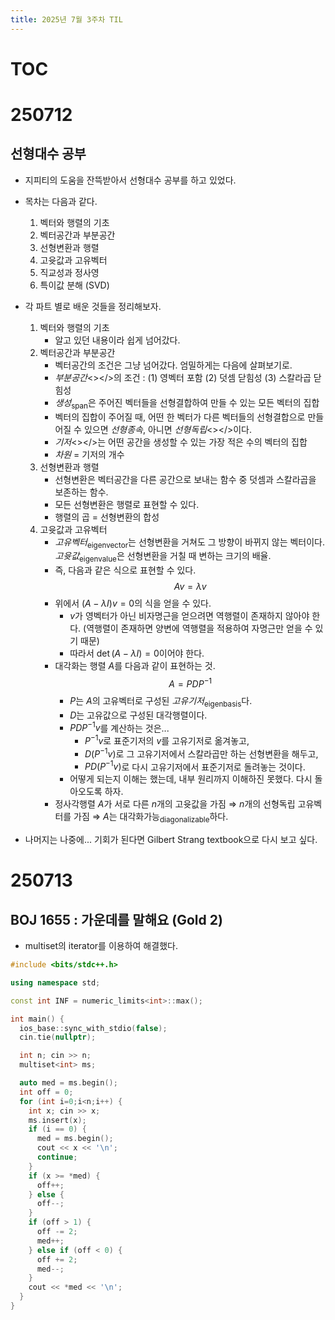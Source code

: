```yaml
---
title: 2025년 7월 3주차 TIL
---
```


# TOC

# 250712

## 선형대수 공부

- 지피티의 도움을 잔뜩받아서 선형대수 공부를 하고 있었다.
- 목차는 다음과 같다.
    1. 벡터와 행렬의 기초
    1. 벡터공간과 부분공간
    1. 선형변환과 행렬
    1. 고윳값과 고유벡터
    1. 직교성과 정사영
    1. 특이값 분해 (SVD)

- 각 파트 별로 배운 것들을 정리해보자.
    1. 벡터와 행렬의 기초
        - 알고 있던 내용이라 쉽게 넘어갔다.
    1. 벡터공간과 부분공간
        - 벡터공간의 조건은 그냥 넘어갔다. 엄밀하게는 다음에 살펴보기로.
        - _부분공간_<></>의 조건 : (1) 영벡터 포함 (2) 덧셈 닫힘성 (3) 스칼라곱 닫힘성
        - _생성_<sub>span</sub>은 주어진 벡터들을 선형결합하여 만들 수 있는 모든 벡터의 집합
        - 벡터의 집합이 주어질 때, 어떤 한 벡터가 다른 벡터들의 선형결합으로 만들어질 수 있으면 _선형종속_, 아니면 _선형독립_<></>이다.
        - _기저_<></>는 어떤 공간을 생성할 수 있는 가장 적은 수의 벡터의 집합
        - _차원_ = 기저의 개수
    1. 선형변환과 행렬
        - 선형변환은 벡터공간을 다른 공간으로 보내는 함수 중 덧셈과 스칼라곱을 보존하는 함수.
        - 모든 선형변환은 행렬로 표현할 수 있다.
        - 행렬의 곱 = 선형변환의 합성
    1. 고윳값과 고유벡터
        - _고유벡터_<sub>eigenvector</sub>는 선형변환을 거쳐도 그 방향이 바뀌지 않는 벡터이다. _고윳값_<sub>eigenvalue</sub>은 선형변환을 거칠 때 변하는 크기의 배율.
        - 즉, 다음과 같은 식으로 표현할 수 있다.
            $$
            Av = \lambda v
            $$
        - 위에서 $(A-\lambda I)v=0$의 식을 얻을 수 있다.
            - $v$가 영벡터가 아닌 비자명근을 얻으려면 역행렬이 존재하지 않아야 한다. (역행렬이 존재하면 양변에 역행렬을 적용하여 자명근만 얻을 수 있기 때문)
            - 따라서 $\det(A-\lambda I)=0$이어야 한다.
        - 대각화는 행렬 $A$를 다음과 같이 표현하는 것.
            $$
            A = PDP^{-1}
            $$
            - $P$는 $A$의 고유벡터로 구성된 _고유기저_<sub>eigenbasis</sub>다.
            - $D$는 고유값으로 구성된 대각행렬이다.
            - $PDP^{-1}v$를 계산하는 것은...
                - $P^{-1}v$로 표준기저의 $v$를 고유기저로 옮겨놓고,
                - $D(P^{-1}v)$로 그 고유기저에서 스칼라곱만 하는 선형변환을 해두고,
                - $PD(P^{-1}v)$로 다시 고유기저에서 표준기저로 돌려놓는 것이다.
            - 어떻게 되는지 이해는 했는데, 내부 원리까지 이해하진 못했다. 다시 돌아오도록 하자.
        - 정사각행렬 $A$가 서로 다른 $n$개의 고윳값을 가짐 ⇒ $n$개의 선형독립 고유벡터를 가짐 ⇒ $A$는 대각화가능<sub>diagonalizable</sub>하다.
- 나머지는 나중에... 기회가 된다면 Gilbert Strang textbook으로 다시 보고 싶다.

# 250713
## BOJ 1655 : 가운데를 말해요 (Gold 2)

- multiset의 iterator를 이용하여 해결했다.

```cpp
#include <bits/stdc++.h>

using namespace std;

const int INF = numeric_limits<int>::max();

int main() {
  ios_base::sync_with_stdio(false);
  cin.tie(nullptr);

  int n; cin >> n;
  multiset<int> ms;

  auto med = ms.begin();
  int off = 0;
  for (int i=0;i<n;i++) {
    int x; cin >> x;
    ms.insert(x);
    if (i == 0) {
      med = ms.begin();
      cout << x << '\n';
      continue;
    }
    if (x >= *med) {
      off++;
    } else {
      off--;
    }
    if (off > 1) {
      off -= 2;
      med++;
    } else if (off < 0) {
      off += 2;
      med--;
    }
    cout << *med << '\n';
  }
}
```